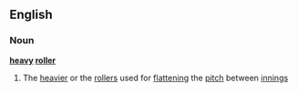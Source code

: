 ==English==
===Noun===
'''[[heavy]] [[roller]]'''
#{{cricket}} The [[heavier]] or the [[roller]]s used for [[flattening]] the [[pitch]] between [[innings]]